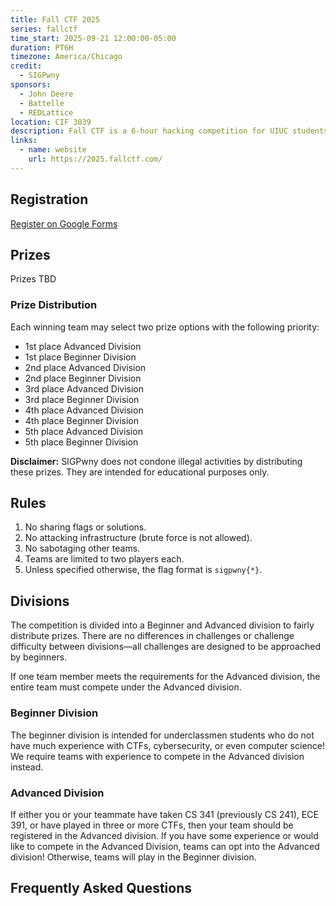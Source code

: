 ```yaml
---
title: Fall CTF 2025
series: fallctf
time_start: 2025-09-21 12:00:00-05:00
duration: PT6H
timezone: America/Chicago
credit:
  - SIGPwny
sponsors:
  - John Deere
  - Battelle
  - REDLattice
location: CIF 3039
description: Fall CTF is a 6-hour hacking competition for UIUC students hosted by SIGPwny. UIUC students of all backgrounds are welcome, including beginners! Work in teams of two on challenges related to web hacking, reverse engineering, binary exploitation, and more! Plus, free food, free swag, and companies!
links:
  - name: website
    url: https://2025.fallctf.com/
---
```

## Registration

<a href="https://forms.gle/QrZhvVtncqp2rXnP7" class="button btn-primary mb-2">Register on Google Forms</a>

## Prizes

Prizes TBD

### Prize Distribution
Each winning team may select two prize options with the following priority:
- 1st place Advanced Division
- 1st place Beginner Division
- 2nd place Advanced Division
- 2nd place Beginner Division
- 3rd place Advanced Division
- 3rd place Beginner Division
- 4th place Advanced Division
- 4th place Beginner Division
- 5th place Advanced Division
- 5th place Beginner Division

**Disclaimer:** SIGPwny does not condone illegal activities by distributing these prizes. They are intended for educational purposes only.

## Rules
1. No sharing flags or solutions.
2. No attacking infrastructure (brute force is not allowed).
3. No sabotaging other teams.
4. Teams are limited to two players each.
5. Unless specified otherwise, the flag format is `sigpwny{*}`.

## Divisions
The competition is divided into a Beginner and Advanced division to fairly distribute prizes. There are no differences in challenges or challenge difficulty between divisions—all challenges are designed to be approached by beginners. 

If one team member meets the requirements for the Advanced division, the entire team must compete under the Advanced division.

### Beginner Division
The beginner division is intended for underclassmen students who do not have much experience with CTFs, cybersecurity, or even computer science! We require teams with experience to compete in the Advanced division instead.

### Advanced Division
If either you or your teammate have taken CS 341 (previously CS 241), ECE 391, or have played in three or more CTFs, then your team should be registered in the Advanced division. If you have some experience or would like to compete in the Advanced Division, teams can opt into the Advanced division! Otherwise, teams will play in the Beginner division.

## Frequently Asked Questions
